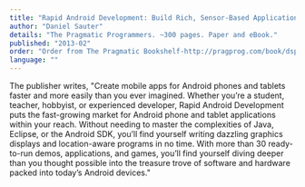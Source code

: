 ```yaml
---
title: "Rapid Android Development: Build Rich, Sensor-Based Applications with Processing"
author: "Daniel Sauter"
details: "The Pragmatic Programmers. ~300 pages. Paper and eBook."
published: "2013-02"
order: "Order from The Pragmatic Bookshelf-http://pragprog.com/book/dsproc/rapid-android-development"
language: ""
---
```


The publisher writes, "Create mobile apps for Android phones and tablets faster and more easily than you ever imagined. Whether you’re a student, teacher, hobbyist, or experienced developer, Rapid Android Development puts the fast-growing market for Android phone and tablet applications within your reach. Without needing to master the complexities of Java, Eclipse, or the Android SDK, you’ll find yourself writing dazzling graphics displays and location-aware programs in no time. With more than 30 ready-to-run demos, applications, and games, you’ll find yourself diving deeper than you thought possible into the treasure trove of software and hardware packed into today’s Android devices."
